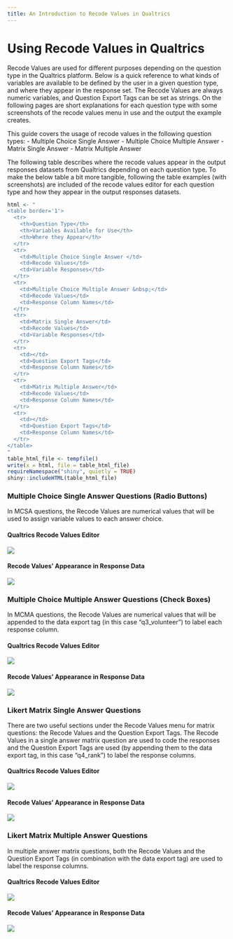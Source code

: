 ```yaml
---
title: An Introduction to Recode Values in Qualtrics
---
```


# Using Recode Values in Qualtrics

Recode Values are used for different purposes depending on the question
type in the Qualtrics platform. Below is a quick reference to what kinds
of variables are available to be defined by the user in a given question
type, and where they appear in the response set. The Recode Values are
always numeric variables, and Question Export Tags can be set as
strings. On the following pages are short explanations for each question
type with some screenshots of the recode values menu in use and the
output the example creates.

This guide covers the usage of recode values in the following question types:
- Multiple Choice Single Answer
- Multiple Choice Multiple Answer
- Matrix Single Answer
- Matrix Multiple Answer

The following table describes where the recode values appear in the 
output responses datasets from Qualtrics depending on each question type.
To make the below table a bit more tangible, following the table examples (with screenshots) are included of the recode values editor for 
each question type and how they appear in the output responses datasets.


```r
html <- "
<table border='1'>
  <tr>
    <th>Question Type</th>
    <th>Variables Available for Use</th>
    <th>Where they Appear</th>
  </tr>
  <tr>
    <td>Multiple Choice Single Answer </td>
    <td>Recode Values</td>
    <td>Variable Responses</td>
  </tr>
  <tr>
    <td>Multiple Choice Multiple Answer &nbsp;</td>
    <td>Recode Values</td>
    <td>Response Column Names</td>
  </tr>
  <tr>
    <td>Matrix Single Answer</td>
    <td>Recode Values</td>
    <td>Variable Responses</td>
  </tr>
  <tr>
    <td></td>
    <td>Question Export Tags</td>
    <td>Response Column Names</td>
  </tr>
  <tr>
    <td>Matrix Multiple Answer</td>
    <td>Recode Values</td>
    <td>Response Column Names</td>
  </tr>
  <tr>
    <td></td>
    <td>Question Export Tags</td>
    <td>Response Column Names</td>
  </tr>
</table>
"
table_html_file <- tempfile()
write(x = html, file = table_html_file)
requireNamespace("shiny", quietly = TRUE)
shiny::includeHTML(table_html_file)
```




### Multiple Choice Single Answer Questions (Radio Buttons)

In MCSA questions, the Recode Values are numerical values that will be
used to assign variable values to each answer choice.

#### Qualtrics Recode Values Editor
![](http://i.imgur.com/d1yYwCj.png)

#### Recode Values' Appearance in Response Data
![](http://i.imgur.com/Put08IR.png)

### Multiple Choice Multiple Answer Questions (Check Boxes)

In MCMA questions, the Recode Values are numerical values that will be
appended to the data export tag (in this case "q3_volunteer") to label
each response column.

#### Qualtrics Recode Values Editor
![](http://i.imgur.com/Q1AGzns.png)

#### Recode Values' Appearance in Response Data
![](http://i.imgur.com/kXx13oa.png)

### Likert Matrix Single Answer Questions

There are two useful sections under the Recode Values menu for matrix
questions: the Recode Values and the Question Export Tags. The Recode
Values in a single answer matrix question are used to code the responses
and the Question Export Tags are used (by appending them to the data
export tag, in this case "q4_rank") to label the response columns.

#### Qualtrics Recode Values Editor
![](http://i.imgur.com/FmVYnF9.png)

#### Recode Values' Appearance in Response Data
![](http://i.imgur.com/2jxHkan.png)


### Likert Matrix Multiple Answer Questions

In multiple answer matrix questions, both the Recode Values and the
Question Export Tags (in combination with the data export tag) are used
to label the response columns.

#### Qualtrics Recode Values Editor
![](http://i.imgur.com/7fwPDli.png)

#### Recode Values' Appearance in Response Data
![](http://i.imgur.com/HsrLRhe.png)
